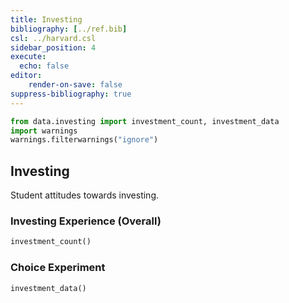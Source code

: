 ```yaml
---
title: Investing
bibliography: [../ref.bib]
csl: ../harvard.csl
sidebar_position: 4
execute:
  echo: false
editor:
    render-on-save: false
suppress-bibliography: true
---
```


```python
from data.investing import investment_count, investment_data
import warnings
warnings.filterwarnings("ignore")
```

## Investing
Student attitudes towards investing.

### Investing Experience (Overall)
```python
investment_count()
```

### Choice Experiment
```python
investment_data()
```